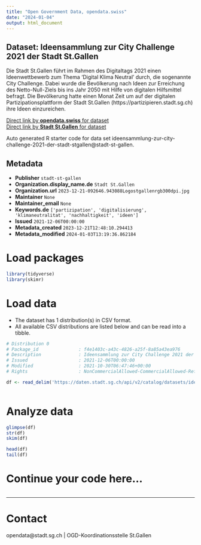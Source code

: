 ```yaml
---
title: "Open Government Data, opendata.swiss"
date: "2024-01-04"
output: html_document
---
```


## Dataset: Ideensammlung zur City Challenge 2021 der Stadt St.Gallen

Die Stadt St.Gallen führt im Rahmen des Digitaltags 2021 einen Ideenwettbewerb zum Thema 'Digital Klima Neutral' durch, die sogenannte City Challenge. Dabei wurde die Bevölkerung nach Ideen zur Erreichung des Netto-Null-Ziels bis ins Jahr 2050 mit Hilfe von digitalen Hilfsmittel befragt. Die Bevölkerung hatte einen Monat Zeit um auf der digitalen Partizipationsplattform der Stadt St.Gallen (https://partizipieren.stadt.sg.ch) ihre Ideen einzureichen.

[Direct link by **opendata.swiss** for dataset](https://opendata.swiss/de/dataset/ideensammlung-zur-city-challenge-2021-der-stadt-st-gallen)<br>
[Direct link by **Stadt St.Gallen** for dataset](https://daten.stadt.sg.ch/explore/dataset/ideensammlung-zur-city-challenge-2021-der-stadt-stgallen/)

Auto generated R starter code for data set ideensammlung-zur-city-challenge-2021-der-stadt-stgallen@stadt-st-gallen.

## Metadata

- **Publisher** `stadt-st-gallen`
- **Organization.display_name.de** `Stadt St.Gallen`
- **Organization.url** `2023-12-21-092646.943088Logostgallenrgb300dpi.jpg`
- **Maintainer** `None`
- **Maintainer_email** `None`
- **Keywords.de** `['partizipation', 'digitalisierung', 'klimaneutralitat', 'nachhaltigkeit', 'ideen']`
- **Issued** `2021-12-06T00:00:00`
- **Metadata_created** `2023-12-21T12:48:10.294413`
- **Metadata_modified** `2024-01-03T13:19:36.862184`


# Load packages

```r

library(tidyverse)
library(skimr)

```

# Load data

-   The dataset has 1 distribution(s) in CSV format.
-   All available CSV distributions are listed below and can be read into a tibble.

```r

# Distribution 0
# Package_id               : f4e1403c-a43c-4826-a25f-8a85a43ea976
# Description              : Ideensammlung zur City Challenge 2021 der Stadt St.Gallen (csv)
# Issued                   : 2021-12-06T00:00:00
# Modified                 : 2021-10-30T06:47:46+00:00
# Rights                   : NonCommercialAllowed-CommercialAllowed-ReferenceRequired

df <- read_delim('https://daten.stadt.sg.ch/api/v2/catalog/datasets/ideensammlung-zur-city-challenge-2021-der-stadt-stgallen/exports/csv')



```

# Analyze data

```r

glimpse(df)
str(df)
skim(df)

head(df)
tail(df)

```

# Continue your code here...

```r

```

------------------------------------------------------------------------

# Contact

opendata@stadt.sg.ch | OGD-Koordinationsstelle St.Gallen
